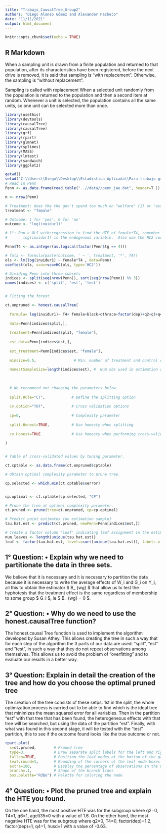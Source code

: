 ```yaml
---
title: "Trabajo_CausalTree_Group2"
authors: "Diego Alonso Gómez and Alexander Pacheco"
date: "11/11/2021"
output: html_document
---
```


```r
knitr::opts_chunk$set(echo = TRUE)
```

## R Markdown

When a sampling unit is drawn from a
finite population and returned to that population,
after its characteristics have been registered,
before the next drive is removed, it is said that
sampling is "with replacement". Otherwise, the sampling is "without replacement".

Sampling is called with replacement When a selected unit
randomly from the population is returned to the population and then a
second item at random. Whenever a unit is selected, the population
contains all the same units, so one unit can be selected
more than once.


```r
library(usethis)
library(devtools)
library(causalTree)
library(causalTree)
library(grf)
library(rpart)
library(glmnet)
library(splines)
library(MASS)
library(lmtest)
library(sandwich)
library(ggplot2)
```


```r

getwd()
setwd("C:\\Users\\Diego\\Desktop\\Estadistica Aplicada\\Para trabajo grupal 11 de Noviembre")
# Read in Penn
Penn <- as.data.frame(read.table("..//data//penn_jae.dat", header=T ))

n <- nrow(Penn)

# Treatment: does the the gov't spend too much on "welfare" (1) or "assistance to the poor" (0)
treatment <- "female"

# Outcome: 1 for 'yes', 0 for 'no'
outcome <- "log(inuidur1)"

# 1°: Run a OLS with:regression to find the HTE of female*T4, remember that 
#       log(inuidur1) is the endogenous variable.  Also use the HC2 correction

Penn$T4 <- as.integer(as.logical(factor(Penn$tg == 4))) 
```


```r
# fmla <- formula(paste(outcome, ' ~ ', treatment, '*', T4))
ols <- lm(log(inuidur1) ~ female*T4 , data=Penn)
coeftest(ols, vcov=vcovHC(ols, type='HC2'))

```



```r
# Dividing Penn into three subsets
indices <- split(seq(nrow(Penn)), sort(seq(nrow(Penn)) %% 3))
names(indices) <- c('split', 'est', 'test')


# Fitting the forest

ct.unpruned <- honest.causalTree(
  
  formula= log(inuidur1)~ T4+ female+black+othrace+factor(dep)+q2+q3+q4+q5+q6+agelt35+agegt54+durable+lusd+husd ,  # Define the model
  
  data=Penn[indices$split,],
  
  treatment=Penn[indices$split, "female"],
  
  est_data=Penn[indices$est,],
  
  est_treatment=Penn[indices$est, "female"],
  
  minsize=0.5,                 # Min. number of treatment and control cases in each leaf
  
  HonestSampleSize=length(indices$est), #  Num obs used in estimation after splitting
  
  
  
  # We recommend not changing the parameters below
  
  split.Rule="CT",            # Define the splitting option
  
  cv.option="TOT",            # Cross validation options
  
  cp=0,                       # Complexity parameter
  
  split.Honest=TRUE,          # Use honesty when splitting
  
  cv.Honest=TRUE              # Use honesty when performing cross-validation
  
)


# Table of cross-validated values by tuning parameter.

ct.cptable <- as.data.frame(ct.unpruned$cptable)

# Obtain optimal complexity parameter to prune tree.

cp.selected <- which.min(ct.cptable$xerror)


cp.optimal <- ct.cptable[cp.selected, "CP"]

# Prune the tree at optimal complexity parameter.
ct.pruned <- prune(tree=ct.unpruned, cp=cp.optimal)

# Predict point estimates (on estimation sample)
tau.hat.est <- predict(ct.pruned, newPenn=Penn[indices$est,])

# Create a factor column 'leaf' indicating leaf assignment in the estimation set
num.leaves <- length(unique(tau.hat.est))
leaf <- factor(tau.hat.est, levels=sort(unique(tau.hat.est)), labels = seq(num.leaves))

```

## 1° Question: •	Explain why we need to partitionate the data in three sets.

We believe that it is necessary and it is necessary to partition the data because it is necessary to write the average effects of W_i and G_i on Y_i, all this to obtain the estimator $ B_ {wg} $ that allow us to test the hyphotesis that the treatment effect is the same regardless of membership to some group $ G_i $, ie $ B_ {wg} = 0 $.

## 2° Question: •	Why do we need to use the honest.causalTree function?

The honest.causal Tree function is used to implement the algorithm developed by Susan Athey. This allows creating the tree in such a way that for each step of the algorithm the 3 parts of our data are used: “split”, “est” and “test”, in such a way that they do not repeat observations among themselves. This allows us to avoid the problem of “overfitting” and to evaluate our results in a better way.

## 3° Question: Explain in detail the creation of the tree and how do you choose the optimal pruned tree

The creation of the tree consists of these setps. 1st in the split, the whole optimization process is carried out to be able to find which is the ideal tree that minimizes the mean squared error for all variables. Then in the partition "est" with that tree that has been found, the heterogeneous effects with that tree will be searched, but using the data of the partition "est". Finally, with what was found in this second stage, it will be tested with the “test” partition, this to see if the outcome found looks like the true outcome or not.


```r
rpart.plot(
  x=ct.pruned,        # Pruned tree
  type=3,             # Draw separate split labels for the left and right directions
  fallen=TRUE,        # Position the leaf nodes at the bottom of the graph
  leaf.round=1,       # Rounding of the corners of the leaf node boxes
  extra=100,          # Display the percentage of observations in the node
  branch=.1,          # Shape of the branch lines
  box.palette="RdBu") # Palette for coloring the node

```

## 4° Question: •	Plot the pruned tree and explain the HTE you found.

On the one hand, the most positive HTE was for the subgroup where q2=0, T4=1, q6=1, agelt35=0 with a value of 1.6. On the other hand,  the most negative HTE was for the subgroup where q2=0, T4=0, factor(dep)=1.2, factor(dep)=1, q4=1, husd=1 with a value of -0.63.



